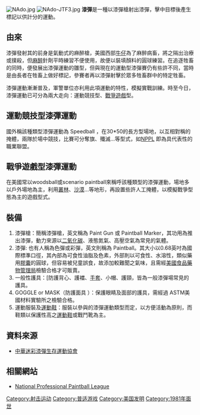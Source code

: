 {{unreferenced|time=2019-11-09T10:23:22+00:00}}
<nowiki></nowiki>[[File:NAdo.jpg|thumb]]
[[File:NAdo-JTF3.jpg|thumb]]
'''漆彈'''是一種以漆彈槍射出漆彈，擊中目標後產生標記以供計分的運動。

==由來==
漆彈發射其的前身是氣動式的麻醉槍，美國西部[[牛仔|牛仔]]為了麻醉病畜，將之隔出治療或撲殺，但[[麻醉|麻醉]]針劑平時練習不便使用，故便以裝填顏料的圓球練習。在追逐牲畜的同時，便發展出漆彈運動的雛型，但與現在的運動型漆彈賽仍有些許不同，當時是由長者在牲畜上做好標記，參賽者再以漆彈射擊於眾多牲畜群中的特定牲畜。

漆彈運動漸漸普及，軍警單位亦利用此項運動的特性，模擬實戰訓練。時至今日，漆彈運動已可分為兩大走向：運動競技型、[[戰爭遊戲|戰爭遊戲]]型。

==運動競技型漆彈運動==
國外稱該種類型漆彈運動為 Speedball ，在30*50的長方型場地，以互相對稱的掩體，兩隊於場中競技，比賽可分奪旗、殲滅...等型式，如[http://www.nppl.com NPPL] {{Wayback|url=http://www.nppl.com/ |date=20210421222712 }}即為具代表性的職業聯盟。

==戰爭遊戲型漆彈運動==
在美國常以woodsball或scenario paintball來稱呼該種類型的漆彈運動，場地多以戶外場地為主，利用[[叢林|叢林]]、[[沙漠|沙漠]]...等地形，再設置些許人工掩體，以模擬戰爭型態為主的遊戲型式。

==裝備==
#漆彈槍：簡稱漆彈槍，英文稱為 Paint Gun 或 Paintball Marker，其功用為推出漆彈，動力來源以[[二氧化碳|二氧化碳]]、液態氮氣、高壓空氣為常見的氣體。
#漆彈: 也有人稱為色彈或彩彈，英文則稱為 Paintball。其大小以0.68英吋為國際標準口徑，其內部為可食性油脂及色素，外部則以可食性、水溶性，類似藥用[[膠囊|膠囊]]的圓球，但容易被兒童誤食，故添加較難聞之氣味，且需經[[美國食品藥物管理局|美國食品藥物管理局]]檢驗合格才可販賣。
#一般性護具：[防護背心、護襠、[[手套|手套]]、小帽、護頸，皆為一般漆彈場常見的護具。
#GOGGLE or MASK（防護面具 ）：保護眼睛及面部的護具，需經過 ASTM美國材料實驗所之檢驗合格。
#運動服裝及[[運動鞋|運動鞋]]：服裝以參與的漆彈運動類型而定，以方便活動為原則，而鞋類以保護性高之[[運動鞋|運動鞋]]或戰鬥靴為主。

==資料來源==
*[https://web.archive.org/web/20181120180258/http://www.npsa.org.tw/ 中華迷彩漆彈生存運動協會]

==相關網站==
*[http://www.nppl.com National Professional Paintball League] {{Wayback|url=http://www.nppl.com/ |date=20210421222712 }}

{{极限运动}}
{{Authority control}}
[[Category:射击运动|Category:射击运动]]
[[Category:普适游戏|Category:普适游戏]]
[[Category:美国发明|Category:美国发明]]
[[Category:1981年面世|Category:1981年面世]]